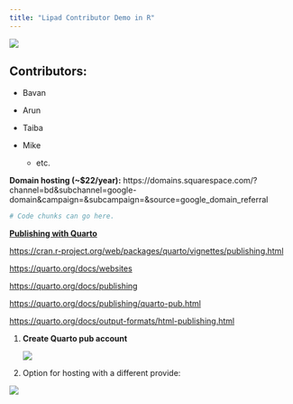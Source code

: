 ```yaml
---
title: "Lipad Contributor Demo in R"
---
```


![](https://crown.edu.mm/wp-content/uploads/2021/07/University-of-Toronto-Scarborough-Logo.jpg)

## **Contributors:**

-   Bavan

-   Arun

-   Taiba

-   Mike

    -   etc.

**Domain hosting (\~\$22/year):** https://domains.squarespace.com/?channel=bd&subchannel=google-domain&campaign=&subcampaign=&source=google_domain_referral

```r
# Code chunks can go here.
```

[**Publishing with Quarto**]{.underline}

<https://cran.r-project.org/web/packages/quarto/vignettes/publishing.html>

<https://quarto.org/docs/websites>

<https://quarto.org/docs/publishing>

<https://quarto.org/docs/publishing/quarto-pub.html>

<https://quarto.org/docs/output-formats/html-publishing.html>

1.  **Create Quarto pub account**

    ![](images/Picture1-01.png)

2.  Option for hosting with a different provide:

![](images/Picture2.png)
